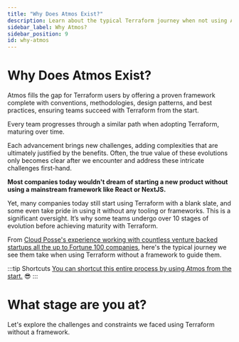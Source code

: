 ```yaml
---
title: "Why Does Atmos Exist?"
description: Learn about the typical Terraform journey when not using Atmos.
sidebar_label: Why Atmos?
sidebar_position: 9
id: why-atmos
---
```


# Why Does Atmos Exist?
<Intro>
Atmos fills the gap for Terraform users by offering a proven framework complete with conventions, methodologies, design patterns, and best practices, ensuring teams succeed with Terraform from the start.
</Intro>

Every team progresses through a similar path when adopting Terraform, maturing over time. 

Each advancement brings new challenges, adding complexities that are ultimately justified by the benefits. 
Often, the true value of these evolutions only becomes clear after we encounter and address these intricate challenges first-hand. 

**Most companies today wouldn't dream of starting a new product without using a mainstream framework like React or NextJS.**

Yet, many companies today still start using Terraform with a blank slate, and some even take pride in using it without any
tooling or frameworks. This is a significant oversight. It’s why some teams undergo over 10 stages of evolution before achieving
maturity with Terraform. 

From [Cloud Posse's experience working with countless venture backed startups all the up to Fortune 100 companies](https://cloudposse.com), 
here's the typical journey we see them take when using Terraform without a framework to guide them.

:::tip Shortcuts
[You can shortcut this entire process by using Atmos from the start.](/introduction/why-atmos/nirvana) 😎
:::

# What stage are you at?

Let's explore the challenges and constraints we faced using Terraform without a framework.

<DocCardList/>



